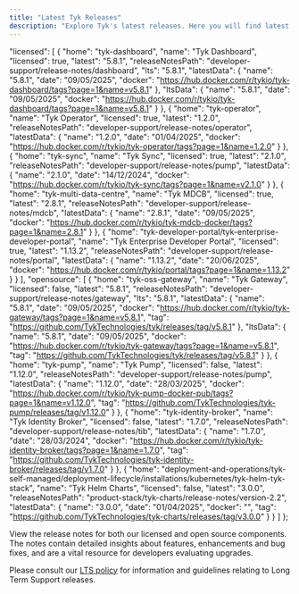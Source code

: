 ```yaml
---
title: "Latest Tyk Releases"
description: "Explore Tyk's latest releases. Here you will find latest releases and access to docker images and release notes for all our platforms."
---
```


  "licensed": [
    {
      "home": "tyk-dashboard",
      "name": "Tyk Dashboard",
      "licensed": true,
      "latest": "5.8.1",
      "releaseNotesPath": "developer-support/release-notes/dashboard",
      "lts": "5.8.1",
      "latestData": {
        "name": "5.8.1",
        "date": "09/05/2025",
        "docker": "https://hub.docker.com/r/tykio/tyk-dashboard/tags?page=1&name=v5.8.1"
      },
      "ltsData": {
        "name": "5.8.1",
        "date": "09/05/2025",
        "docker": "https://hub.docker.com/r/tykio/tyk-dashboard/tags?page=1&name=v5.8.1"
      }
    },
    {
      "home": "tyk-operator",
      "name": "Tyk Operator",
      "licensed": true,
      "latest": "1.2.0",
      "releaseNotesPath": "developer-support/release-notes/operator",
      "latestData": {
        "name": "1.2.0",
        "date": "01/04/2025",
        "docker": "https://hub.docker.com/r/tykio/tyk-operator/tags?page=1&name=1.2.0"
      }
    },
    {
      "home": "tyk-sync",
      "name": "Tyk Sync",
      "licensed": true,
      "latest": "2.1.0",
      "releaseNotesPath": "developer-support/release-notes/pump",
      "latestData": {
        "name": "2.1.0",
        "date": "14/12/2024",
        "docker": "https://hub.docker.com/r/tykio/tyk-sync/tags?page=1&name=v2.1.0"
      }
    },
    {
      "home": "tyk-multi-data-centre",
      "name": "Tyk MDCB",
      "licensed": true,
      "latest": "2.8.1",
      "releaseNotesPath": "developer-support/release-notes/mdcb",
      "latestData": {
        "name": "2.8.1",
        "date": "09/05/2025",
        "docker": "https://hub.docker.com/r/tykio/tyk-mdcb-docker/tags?page=1&name=2.8.1"
      }
    },
    {
      "home": "tyk-developer-portal/tyk-enterprise-developer-portal",
      "name": "Tyk Enterprise Developer Portal",
      "licensed": true,
      "latest": "1.13.2",
      "releaseNotesPath": "developer-support/release-notes/portal",
      "latestData": {
        "name": "1.13.2",
        "date": "20/06/2025",
        "docker": "https://hub.docker.com/r/tykio/portal/tags?page=1&name=1.13.2"
      }
    }
  ],
  "opensource": [
    {
      "home": "tyk-oss-gateway",
      "name": "Tyk Gateway",
      "licensed": false,
      "latest": "5.8.1",
      "releaseNotesPath": "developer-support/release-notes/gateway",
      "lts": "5.8.1",
      "latestData": {
        "name": "5.8.1",
        "date": "09/05/2025",
        "docker": "https://hub.docker.com/r/tykio/tyk-gateway/tags?page=1&name=v5.8.1",
        "tag": "https://github.com/TykTechnologies/tyk/releases/tag/v5.8.1"
      },
      "ltsData": {
        "name": "5.8.1",
        "date": "09/05/2025",
        "docker": "https://hub.docker.com/r/tykio/tyk-gateway/tags?page=1&name=v5.8.1",
        "tag": "https://github.com/TykTechnologies/tyk/releases/tag/v5.8.1"
      }
    },
    {
      "home": "tyk-pump",
      "name": "Tyk Pump",
      "licensed": false,
      "latest": "1.12.0",
      "releaseNotesPath": "developer-support/release-notes/pump",
      "latestData": {
        "name": "1.12.0",
        "date": "28/03/2025",
        "docker": "https://hub.docker.com/r/tykio/tyk-pump-docker-pub/tags?page=1&name=v1.12.0",
        "tag": "https://github.com/TykTechnologies/tyk-pump/releases/tag/v1.12.0"
      }
    },
    {
      "home": "tyk-identity-broker",
      "name": "Tyk Identity Broker",
      "licensed": false,
      "latest": "1.7.0",
      "releaseNotesPath": "developer-support/release-notes/tib",
      "latestData": {
        "name": "1.7.0",
        "date": "28/03/2024",
        "docker": "https://hub.docker.com/r/tykio/tyk-identity-broker/tags?page=1&name=1.7.0",
        "tag": "https://github.com/TykTechnologies/tyk-identity-broker/releases/tag/v1.7.0"
      }
    },
    {
      "home": "deployment-and-operations/tyk-self-managed/deployment-lifecycle/installations/kubernetes/tyk-helm-tyk-stack",
      "name": "Tyk Helm Charts",
      "licensed": false,
      "latest": "3.0.0",
      "releaseNotesPath": "product-stack/tyk-charts/release-notes/version-2.2",
      "latestData": {
        "name": "3.0.0",
        "date": "01/04/2025",
        "docker": "",
        "tag": "https://github.com/TykTechnologies/tyk-charts/releases/tag/v3.0.0"
      }
    }
  ]
};


View the release notes for both our licensed and open source components. The notes contain detailed insights about features, enhancements and bug fixes, and are a vital resource for developers evaluating upgrades.

Please consult our [LTS policy](/docs3/nightly/developer-support/release-types/long-term-support) for information and guidelines relating to Long Term Support releases.

<ReleaseSummaryComponent releaseData={releaseData} />
